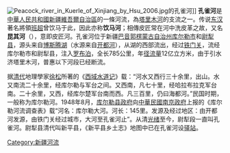 {{Otheruses|subject=新疆的孔雀河|other=西藏的孔雀河|马甲藏布}}
[[File:Peacock_river_in_Kuerle_of_Xinjiang_by_Hsu_2006.jpg|thumb]]的孔雀河]]
'''孔雀河'''是[[中華人民共和國|中華人民共和國]][[新疆維吾爾自治區|新疆維吾爾自治區]]的一條河流，為[[塔里木河|塔里木河]]的支流之一。传说[[东汉|东汉]]著名將領[[班超|班超]]曾饮马于此，因此亦称'''饮马河'''；相傳皮匠常在河中洗皮革之故，又名'''昆其河'''（{{lang-ug|كۆنچى دەرياسى|Könchi Deryasi}}），意即皮匠河。孔雀河位于新疆[[巴音郭楞蒙古自治州|巴音郭楞蒙古自治州]][[库尔勒市|库尔勒市]]和[[尉犁县|尉犁县]]，源头来自[[博斯腾湖|博斯腾湖]]（水源来自[[开都河|开都河]]），从湖的西部流出，经过[[铁门关_(库尔勒)|铁门关]]，流经库尔勒市和尉犁县，注入[[罗布泊|罗布泊]]，全长785公里，年[[径流量|径流量]]12亿立方米，由于引水济塔里木河，普惠以下河段已经断流。

据[[清代|清代]]地理學家[[徐松|徐松]]所著的《[[西域水道记|西域水道记]]》载：“河水又西行三十余里，出山。水又南流二十余里，经库尔勒与军台之间。又西南，凡七十里，经哈拉布拉克军台南。二十余里，又西，经库尔楚军台南而西。凡三百里，仍曰海都河。”民国时期，一般称为库尔勒河。1948年8月，[[库尔勒县政府|库尔勒县政府]]向[[中華民國南京政府|中華民國南京政府]]上报的《库尔勒河流调查表》载“河名：库尔勒大河。河长：145里。发源及经过地区：由开都河发源，由铁门关经过城市，大河至孔雀河止”。从清[[光绪|光绪]]至今，尉犁段一直叫孔雀河。尉犁县清代叫新平县，《新平县乡土志》地图中已在孔雀河设[[驿站|驿站]]。

{{塔里木河水系}}
{{中国西部诸河}}
[[Category:新疆河流|Category:新疆河流]]